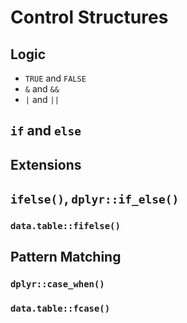 # Control Structures {#programming-control-structures}

## Logic

* `TRUE` and `FALSE`
* `&` and `&&`
* `|` and `||`

## `if` and `else`

## Extensions

## `ifelse()`, `dplyr::if_else()`

### `data.table::fifelse()`

## Pattern Matching

### `dplyr::case_when()`

### `data.table::fcase()`
